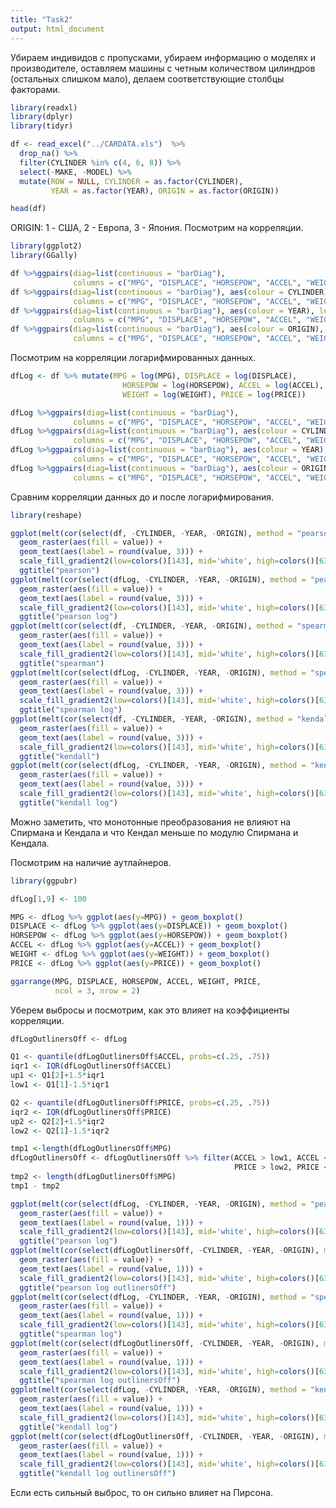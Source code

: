 ```yaml
---
title: "Task2"
output: html_document
---
```

Убираем индивидов с пропусками, убираем информацию о моделях и производителе,
оставляем машины с четным количеством цилиндров (остальных слишком мало), 
делаем соответствующие столбцы факторами.
```r
library(readxl)
library(dplyr)
library(tidyr)

df <- read_excel("../CARDATA.xls")  %>% 
  drop_na() %>% 
  filter(CYLINDER %in% c(4, 6, 8)) %>% 
  select(-MAKE, -MODEL) %>% 
  mutate(ROW = NULL, CYLINDER = as.factor(CYLINDER), 
         YEAR = as.factor(YEAR), ORIGIN = as.factor(ORIGIN))

```

```r
head(df)
```
ORIGIN: 1 - США, 2 - Европа, 3 - Япония.
Посмотрим на корреляции.
```r
library(ggplot2)
library(GGally)

df %>%ggpairs(diag=list(continuous = "barDiag"),
              columns = c("MPG", "DISPLACE", "HORSEPOW", "ACCEL", "WEIGHT", "PRICE"))
df %>%ggpairs(diag=list(continuous = "barDiag"), aes(colour = CYLINDER), legend = 1,
              columns = c("MPG", "DISPLACE", "HORSEPOW", "ACCEL", "WEIGHT", "PRICE"))
df %>%ggpairs(diag=list(continuous = "barDiag"), aes(colour = YEAR), legend = 1,
              columns = c("MPG", "DISPLACE", "HORSEPOW", "ACCEL", "WEIGHT", "PRICE"))
df %>%ggpairs(diag=list(continuous = "barDiag"), aes(colour = ORIGIN), legend = 1,
              columns = c("MPG", "DISPLACE", "HORSEPOW", "ACCEL", "WEIGHT", "PRICE"))
```
Посмотрим на корреляции логарифмированных данных.
```r
dfLog <- df %>% mutate(MPG = log(MPG), DISPLACE = log(DISPLACE), 
                         HORSEPOW = log(HORSEPOW), ACCEL = log(ACCEL), 
                         WEIGHT = log(WEIGHT), PRICE = log(PRICE))
```

```r
dfLog %>%ggpairs(diag=list(continuous = "barDiag"),
              columns = c("MPG", "DISPLACE", "HORSEPOW", "ACCEL", "WEIGHT", "PRICE"))
dfLog %>%ggpairs(diag=list(continuous = "barDiag"), aes(colour = CYLINDER), legend = 1,
              columns = c("MPG", "DISPLACE", "HORSEPOW", "ACCEL", "WEIGHT", "PRICE"))
dfLog %>%ggpairs(diag=list(continuous = "barDiag"), aes(colour = YEAR), legend = 1,
              columns = c("MPG", "DISPLACE", "HORSEPOW", "ACCEL", "WEIGHT", "PRICE"))
dfLog %>%ggpairs(diag=list(continuous = "barDiag"), aes(colour = ORIGIN), legend = 1,
              columns = c("MPG", "DISPLACE", "HORSEPOW", "ACCEL", "WEIGHT", "PRICE"))
```
Сравним корреляции данных до и после логарифмирования.
```r
library(reshape)

ggplot(melt(cor(select(df, -CYLINDER, -YEAR, -ORIGIN), method = "pearson")), aes(X1, X2)) +
  geom_raster(aes(fill = value)) +
  geom_text(aes(label = round(value, 3))) +
  scale_fill_gradient2(low=colors()[143], mid='white', high=colors()[639]) + 
  ggtitle("pearson")
ggplot(melt(cor(select(dfLog, -CYLINDER, -YEAR, -ORIGIN), method = "pearson")), aes(X1, X2)) +
  geom_raster(aes(fill = value)) +
  geom_text(aes(label = round(value, 3))) +
  scale_fill_gradient2(low=colors()[143], mid='white', high=colors()[639]) + 
  ggtitle("pearson log")
ggplot(melt(cor(select(df, -CYLINDER, -YEAR, -ORIGIN), method = "spearman")), aes(X1, X2)) +
  geom_raster(aes(fill = value)) +
  geom_text(aes(label = round(value, 3))) +
  scale_fill_gradient2(low=colors()[143], mid='white', high=colors()[639]) +
  ggtitle("spearman")
ggplot(melt(cor(select(dfLog, -CYLINDER, -YEAR, -ORIGIN), method = "spearman")), aes(X1, X2)) +
  geom_raster(aes(fill = value)) +
  geom_text(aes(label = round(value, 3))) +
  scale_fill_gradient2(low=colors()[143], mid='white', high=colors()[639]) +
  ggtitle("spearman log")
ggplot(melt(cor(select(df, -CYLINDER, -YEAR, -ORIGIN), method = "kendall")), aes(X1, X2)) +
  geom_raster(aes(fill = value)) +
  geom_text(aes(label = round(value, 3))) +
  scale_fill_gradient2(low=colors()[143], mid='white', high=colors()[639]) +
  ggtitle("kendall")
ggplot(melt(cor(select(dfLog, -CYLINDER, -YEAR, -ORIGIN), method = "kendall")), aes(X1, X2)) +
  geom_raster(aes(fill = value)) +
  geom_text(aes(label = round(value, 3))) +
  scale_fill_gradient2(low=colors()[143], mid='white', high=colors()[639]) +
  ggtitle("kendall log")
```
Можно заметить, что монотонные преобразования не влияют на Спирмана и Кендала и 
что Кендал меньше по модулю Спирмана и Кендала.

Посмотрим на наличие аутлайнеров.
```r
library(ggpubr)

dfLog[1,9] <- 100

MPG <- dfLog %>% ggplot(aes(y=MPG)) + geom_boxplot()
DISPLACE <- dfLog %>% ggplot(aes(y=DISPLACE)) + geom_boxplot()
HORSEPOW <- dfLog %>% ggplot(aes(y=HORSEPOW)) + geom_boxplot()
ACCEL <- dfLog %>% ggplot(aes(y=ACCEL)) + geom_boxplot()
WEIGHT <- dfLog %>% ggplot(aes(y=WEIGHT)) + geom_boxplot()
PRICE <- dfLog %>% ggplot(aes(y=PRICE)) + geom_boxplot()

ggarrange(MPG, DISPLACE, HORSEPOW, ACCEL, WEIGHT, PRICE,
          ncol = 3, nrow = 2)
```
Уберем выбросы и посмотрим, как это влияет на коэффициенты корреляции.
```r
dfLogOutlinersOff <- dfLog

Q1 <- quantile(dfLogOutlinersOff$ACCEL, probs=c(.25, .75))
iqr1 <- IQR(dfLogOutlinersOff$ACCEL)
up1 <- Q1[2]+1.5*iqr1
low1 <- Q1[1]-1.5*iqr1

Q2 <- quantile(dfLogOutlinersOff$PRICE, probs=c(.25, .75))
iqr2 <- IQR(dfLogOutlinersOff$PRICE)
up2 <- Q2[2]+1.5*iqr2
low2 <- Q2[1]-1.5*iqr2

tmp1 <-length(dfLogOutlinersOff$MPG)
dfLogOutlinersOff <- dfLogOutlinersOff %>% filter(ACCEL > low1, ACCEL < up1,
                                                  PRICE > low2, PRICE < up2)
tmp2 <- length(dfLogOutlinersOff$MPG)
tmp1 - tmp2
```
```r
ggplot(melt(cor(select(dfLog, -CYLINDER, -YEAR, -ORIGIN), method = "pearson")), aes(X1, X2)) +
  geom_raster(aes(fill = value)) +
  geom_text(aes(label = round(value, 1))) +
  scale_fill_gradient2(low=colors()[143], mid='white', high=colors()[639]) + 
  ggtitle("pearson log")
ggplot(melt(cor(select(dfLogOutlinersOff, -CYLINDER, -YEAR, -ORIGIN), method = "pearson")), aes(X1, X2)) +
  geom_raster(aes(fill = value)) +
  geom_text(aes(label = round(value, 1))) +
  scale_fill_gradient2(low=colors()[143], mid='white', high=colors()[639]) + 
  ggtitle("pearson log outlinersOff")
ggplot(melt(cor(select(dfLog, -CYLINDER, -YEAR, -ORIGIN), method = "spearman")), aes(X1, X2)) +
  geom_raster(aes(fill = value)) +
  geom_text(aes(label = round(value, 1))) +
  scale_fill_gradient2(low=colors()[143], mid='white', high=colors()[639]) +
  ggtitle("spearman log")
ggplot(melt(cor(select(dfLogOutlinersOff, -CYLINDER, -YEAR, -ORIGIN), method = "spearman")), aes(X1, X2)) +
  geom_raster(aes(fill = value)) +
  geom_text(aes(label = round(value, 1))) +
  scale_fill_gradient2(low=colors()[143], mid='white', high=colors()[639]) +
  ggtitle("spearman log outlinersOff")
ggplot(melt(cor(select(dfLog, -CYLINDER, -YEAR, -ORIGIN), method = "kendall")), aes(X1, X2)) +
  geom_raster(aes(fill = value)) +
  geom_text(aes(label = round(value, 1))) +
  scale_fill_gradient2(low=colors()[143], mid='white', high=colors()[639]) +
  ggtitle("kendall log")
ggplot(melt(cor(select(dfLogOutlinersOff, -CYLINDER, -YEAR, -ORIGIN), method = "kendall")), aes(X1, X2)) +
  geom_raster(aes(fill = value)) +
  geom_text(aes(label = round(value, 1))) +
  scale_fill_gradient2(low=colors()[143], mid='white', high=colors()[639]) +
  ggtitle("kendall log outlinersOff")
```
Если есть сильный выброс, то он сильно влияет на Пирсона.



